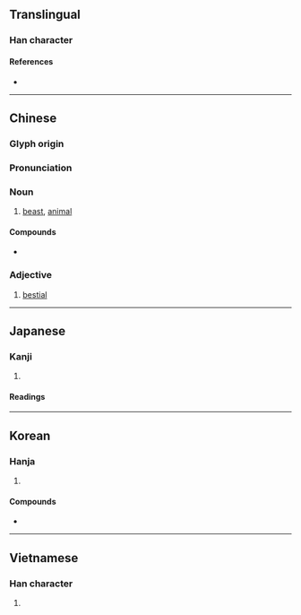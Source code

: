 {{character info/new}}
{{also|獣|兽}}
==Translingual==
{{Han simplified forms|獸|獣|兽}}

===Han character===
{{Han char|rn=94|rad=犬|as=15|sn=19|four=63634|canj=RRIK,XRRIK|ids=⿰嘼犬}}

====References====
* {{Han ref|kx=0721.030|dkj=20775|dj=1132.190|hdz=21375.050|uh=7378|ud=29560|bh=C37E|bd=50046}}

----

==Chinese==
{{zh-forms|s=兽}}

===Glyph origin===
{{Han etyl}}

===Pronunciation===
{{zh-pron
|m=shòu
|c=sau3
|h=pfs=chhu
|mn=siù
|w=2seu
|mc=y
|oc=y
|ma=
|cat=n,a
}}

===Noun===
{{zh-noun}}

# [[beast]], [[animal]]

====Compounds====
{{der-top|Compounds}}
* {{zh-l|獸姦|[[bestiality]] {{gloss|sexual activity}}}}
{{der-bottom}}

===Adjective===
{{zh-adj}}

# [[bestial]]

----

==Japanese==

===Kanji===
{{ja-kanji|grade=|rs=犬15|style=ky|shin=獣}}

# {{defn|lang=ja|sort=犬15}}

====Readings====
{{ja-readings|goon=[[しゅ]] (shu)|kanon=[[しゅう]] (shū)|kanyoon=[[じゅう]] (jū)|kun=[[けもの]] (kemono), [[けだもの]] (kedamono)}}

----

==Korean==

===Hanja===
{{ko-hanja|hangeul=수|eumhun=|mr=su|y=swu}}

# {{defn|lang=ko|sort=犬15}}

====Compounds====
* {{ko-l|수간|[[bestiality]] {{gloss|sexual activity}}|獸姦}}

----

==Vietnamese==

===Han character===
{{vi-hantu|[[thú]]|rs=犬15}}

# {{defn|lang=vi|sort=犬15}}